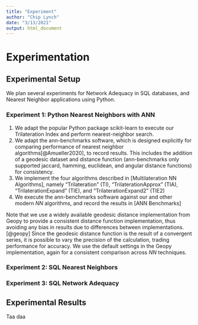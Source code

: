 ```yaml
---
title: "Experiment"
author: "Chip Lynch"
date: "3/13/2021"
output: html_document
---
```


# Experimentation

## Experimental Setup

We plan several experiments for Network Adequacy in SQL databases, and Nearest Neighbor applications using Python.

### Experiment 1: Python Nearest Neighbors with ANN

1. We adapt the popular Python package scikit-learn to execute our Trilateration Index and perform nearest-neighbor search.
2. We adapt the ann-benchmarks software, which is designed explicitly for comparing performance of nearest neighbor algorithms[@Amueller2020], to record results.  This includes the addition of a geodesic dataset and distance function (ann-benchmarks only supported jaccard, hamming, euclidean, and angular distance functions) for consistency.
3. We implement the four algorithms described in [Multilateration NN Algorithms], namely "Trilateration" (TI), "TrilaterationApprox" (TIA), "TrilaterationExpand" (TIE), and "TrilaterationExpand2" (TIE2)
4. We execute the ann-benchmarks software against our and other modern $NN$ algorithms, and record the results in [ANN Benchmarks]


Note that we use a widely available geodesic distance implementation from Geopy to provide a consistent distance function implementation, thus avoiding any bias in results due to differences between implementations.[@geopy]  Since the geodesic distance function is the result of a convergent series, it is possible to vary the precision of the calculation, trading performance for accuracy.  We use the default settings in the Geopy implementation, again for a consistent comparison across $NN$ techniques.  


### Experiment 2: SQL Nearest Neighbors

### Experiment 3: SQL Network Adequacy


## Experimental Results

Taa daa